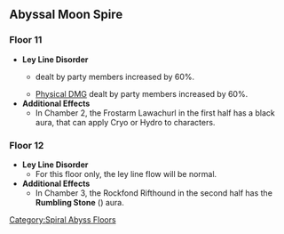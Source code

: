 ==Abyssal Moon Spire==
===Floor 11===
*'''Ley Line Disorder'''
**{{Color|Geo DMG}} dealt by party members increased by 60%.
**[[Physical|Physical DMG]] dealt by party members increased by 60%.
*'''Additional Effects'''
**In Chamber 2, the Frostarm Lawachurl in the first half has a black aura, that can apply Cryo or Hydro to characters.
{{Domain Enemies
|subheader1=Chamber 1
|level1=88
|target1=Target defense progress greater than 20/40/60%
|subsubheader1=First Half
|enemies1=<!--Wave 1-->Cryo Hilichurl Shooter,Pyro Hilichurl Shooter,Hilichurl Fighter*3,<!--Wave 2-->Electro Hilichurl Grenadier,Hilichurl Grenadier,Rock Shield Hilichurl Guard*3,<!--Wave 3-->Electro Samachurl,Hydro Samachurl,Hilichurl Berserker*2,Rock Shieldwall Mitachurl
|subsubheader2=Second Half
|enemies2=<!--Wave 1-->Treasure Hoarders: Hydro Potioneer*2,Treasure Hoarders: Cryo Potioneer,Treasure Hoarders: Electro Potioneer,Treasure Hoarders: Crusher*2<!--Wave 2-->,Treasure Hoarders: Marksman*3,Nobushi: Hitsukeban,Nobushi: Kikouban,<!--Wave 3-->Treasure Hoarders: Gravedigger,Treasure Hoarders: Seaman,Treasure Hoarders: Pyro Potioneer,Treasure Hoarders: Electro Potioneer,Nobushi: Jintouban
|subheader3=Chamber 2
|level3=90
|target3=Remaining challenge time longer than 60/180/300 sec.
|subsubheader3=First Half
|enemies3=<!--Wave 1-->Large Pyro Slime*4,<!--Wave 2-->Large Cryo Slime*4,<!--Wave 3-->Large Hydro Slime*4,<!--Wave 4-->Frostarm Lawachurl
|subsubheader4=Second Half
|enemies4=<!--Wave 1-->Nobushi: Jintouban*3,<!--Wave 2-->Nobushi: Hitsukeban,Nobushi: Kikouban*2,<!--Wave 3-->Kairagi: Dancing Thunder,Kairagi: Fiery Might
|subheader5=Chamber 3
|level5=92
|target5=Remaining challenge time longer than 180/300/420 sec.
|subsubheader5=First Half
|enemies5=<!--Wave 1-->Hydro Specter*2,Anemo Specter*4,<!--Wave 2-->Hydro Mimic Frog,Hydro Mimic Finch,Hydro Mimic Ferret*2,<!--Wave 3-->Hydro Mimic Boar*2,Hydro Mimic Crab*2,Hydro Mimic Crane*2
|subsubheader6=Second Half
|enemies6=<!--Wave 1-->Ruin Cruiser,Ruin Scout,Ruin Defender*2
}}

===Floor 12===
*'''Ley Line Disorder'''
**For this floor only, the ley line flow will be normal.
*'''Additional Effects'''
**In Chamber 3, the Rockfond Rifthound in the second half has the '''Rumbling Stone''' ({{Geo}}) aura.
{{Domain Enemies
|subheader1=Chamber 1
|level1=95
|target1=Remaining challenge time longer than 180/300/420 sec.
|subsubheader1=First Half
|enemies1=<!--Wave 1-->Thundercraven Rifthound Whelp*3,<!--Wave 2-->Thundercraven Rifthound*2
|subsubheader2=Second Half
|enemies2=<!--Wave 1-->Rockfond Rifthound Whelp*3,<!--Wave 2-->Rockfond Rifthound*1,Rockfond Rifthound Whelp*2
|subheader3=Chamber 2
|level3=98
|target3=Remaining challenge time longer than 180/300/420 sec.
|subsubheader3=First Half
|enemies3=<!--Wave 1-->Geovishap (Pyro),Geovishap (Cryo)
|subsubheader4=Second Half
|enemies4=<!--Wave 1-->Maguu Kenki: Lone Gale,Maguu Kenki: Galloping Frost,Maguu Kenki: Mask of Terror
|subheader5=Chamber 3
|level5=100
|target5=Remaining challenge time longer than 180/300/420 sec.
|subsubheader5=First Half
|enemies5=<!--Wave 1-->Ruin Cruiser,Ruin Defender,<!--Wave 2-->Thundercraven Rifthound*2
|subsubheader6=Second Half
|enemies6=<!--Wave 1-->Rockfond Rifthound,Rockfond Rifthound Whelp*2,<!--Wave 2-->Ruin Guard*2
}}
<noinclude>[[Category:Spiral Abyss Floors]]</noinclude>